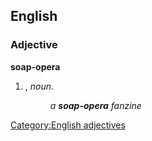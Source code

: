==English==

===Adjective===
'''soap-opera'''

# {{form of|Attributive form|[[soap opera]]|nodot=1}}, ''noun''.
#:''a '''soap-opera''' fanzine''
[[Category:English adjectives]]